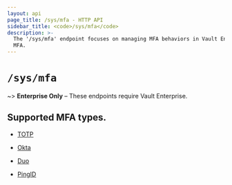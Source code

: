 ```yaml
---
layout: api
page_title: /sys/mfa - HTTP API
sidebar_title: <code>/sys/mfa</code>
description: >-
  The '/sys/mfa' endpoint focuses on managing MFA behaviors in Vault Enterprise
  MFA.
---
```


# `/sys/mfa`

~> **Enterprise Only** – These endpoints require Vault Enterprise.

## Supported MFA types.

* [TOTP](/api/system/mfa/totp.html)

* [Okta](/api/system/mfa/okta.html)

* [Duo](/api/system/mfa/duo.html)

* [PingID](/api/system/mfa/pingid.html)
